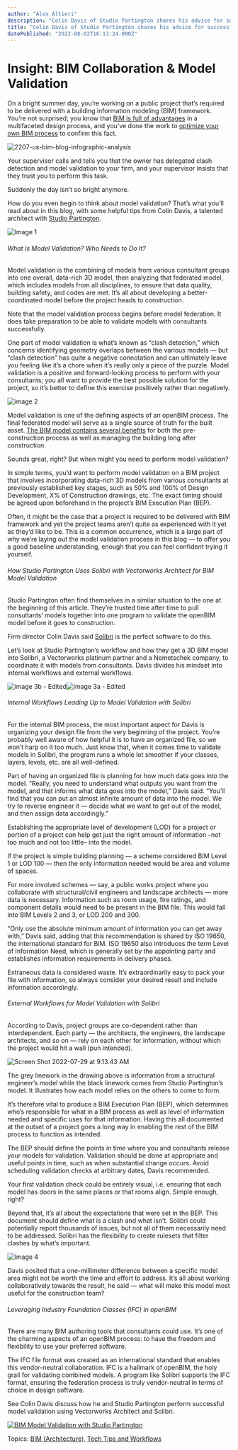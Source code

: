 ```yaml
---
author: "Alex Altieri"
description: "Colin Davis of Studio Partington shares his advice for successfully performing model validation in a BIM process with Vectorworks Architect and Solibri."
title: "Colin Davis of Studio Partington shares his advice for successfully performing model validation in a BIM process with Vectorworks Architect and Solibri." 
datePublished: "2022-08-02T16:13:24.000Z"
---
```

# Insight: BIM Collaboration & Model Validation

On a bright summer day, you’re working on a public project that’s required to be delivered with a building information modeling (BIM) framework. You’re not surprised; you know that [BIM is full of advantages](../../../net/vectorworks/blog/3-bim-myths-busted-for-architects.html) in a multifaceted design process, and you’ve done the work to [optimize your own BIM process](../../../net/vectorworks/blog/the-secret-to-getting-bim-right-every-time.html) to confirm this fact.

![2207-us-bim-blog-infographic-analysis](https://blog.vectorworks.net/hs-fs/hubfs/Blog%20Images/2022%20PVW%20Images/07_Model%20Validation/2207-us-bim-blog-infographic-analysis.jpg?width=598&name=2207-us-bim-blog-infographic-analysis.jpg)

Your supervisor calls and tells you that the owner has delegated clash detection and model validation to your firm, and your supervisor insists that they trust you to perform this task.

Suddenly the day isn’t so bright anymore.

How do you even begin to think about model validation? That’s what you’ll read about in this blog, with some helpful tips from Colin Davis, a talented architect with [Studio ](https://www.studiopartington.co.uk/)[Partington](https://www.studiopartington.co.uk/).

![Image 1](https://blog.vectorworks.net/hs-fs/hubfs/Blog%20Images/2022%20PVW%20Images/07_Model%20Validation/Image%201.png?width=3320&name=Image%201.png)

###### What Is Model Validation? Who Needs to Do It? 

Model validation is the combining of models from various consultant groups into one overall, data-rich 3D model, then analyzing that federated model, which includes models from all disciplines, to ensure that data quality, building safety, and codes are met. It’s all about developing a better-coordinated model before the project heads to construction.

Note that the model validation process begins before model federation. It does take preparation to be able to validate models with consultants successfully. 

One part of model validation is what’s known as “clash detection,” which concerns identifying geometry overlaps between the various models — but “clash detection” has quite a negative connotation and can ultimately leave you feeling like it’s a chore when it’s really only a piece of the puzzle. Model validation is a positive and forward-looking process to perform with your consultants; you all want to provide the best possible solution for the project, so it’s better to define this exercise positively rather than negatively.

![image 2](https://blog.vectorworks.net/hs-fs/hubfs/Blog%20Images/2022%20PVW%20Images/07_Model%20Validation/image%202.png?width=1656&name=image%202.png)

Model validation is one of the defining aspects of an openBIM process. The final federated model will serve as a single source of truth for the built asset. [The BIM model contains several benefits](../../../net/vectorworks/blog/simple-bim-for-the-project-architect.html) for both the pre-construction process as well as managing the building long after construction.

Sounds great, right? But when might you need to perform model validation?

In simple terms, you’d want to perform model validation on a BIM project that involves incorporating data-rich 3D models from various consultants at previously established key stages, such as 50% and 100% of Design Development, X% of Construction drawings, etc. The exact timing should be agreed upon beforehand in the project’s BIM Execution Plan (BEP).

Often, it might be the case that a project is required to be delivered with BIM framework and yet the project teams aren’t quite as experienced with it yet as they’d like to be. This is a common occurrence, which is a large part of why we’re laying out the model validation process in this blog — to offer you a good baseline understanding, enough that you can feel confident trying it yourself.

###### How Studio Partington Uses Solibri with Vectorworks Architect for BIM Model Validation

Studio Partington often find themselves in a similar situation to the one at the beginning of this article. They’re trusted time after time to pull consultants’ models together into one program to validate the openBIM model before it goes to construction.

Firm director Colin Davis said [Solibri](../../../net/vectorworks/blog/solibri-direct-feature-vectorworks-open-bim.html) is the perfect software to do this.

Let’s look at Studio Partington’s workflow and how they get a 3D BIM model into Solibri, a Vectorworks platinum partner and a Nemetschek company, to coordinate it with models from consultants. Davis divides his mindset into internal workflows and external workflows.

![image 3b - Edited](https://blog.vectorworks.net/hs-fs/hubfs/Blog%20Images/2022%20PVW%20Images/07_Model%20Validation/image%203b%20-%20Edited.png?width=286&name=image%203b%20-%20Edited.png)![image 3a - Edited](https://blog.vectorworks.net/hs-fs/hubfs/Blog%20Images/2022%20PVW%20Images/07_Model%20Validation/image%203a%20-%20Edited.png?width=437&name=image%203a%20-%20Edited.png)

###### Internal Workflows Leading Up to Model Validation with Solibri

For the internal BIM process, the most important aspect for Davis is organizing your design file from the very beginning of the project. You’re probably well aware of how helpful it is to have an organized file, so we won’t harp on it too much. Just know that, when it comes time to validate models in Solibri, the program runs a whole lot smoother if your classes, layers, levels, etc. are all well-defined.

Part of having an organized file is planning for how much data goes into the model. “Really, you need to understand what outputs you want from the model, and that informs what data goes into the model,” Davis said. “You’ll find that you can put an almost infinite amount of data into the model. We try to reverse engineer it — decide what we want to get out of the model, and then assign data accordingly.” 

Establishing the appropriate level of development (LOD) for a project or portion of a project can help get just the right amount of information –not too much and not too little– into the model.

If the project is simple building planning — a scheme considered BIM Level 1 or LOD 100 — then the only information needed would be area and volume of spaces.

 For more involved schemes — say, a public works project where you collaborate with structural/civil engineers and landscape architects — more data is necessary. Information such as room usage, fire ratings, and component details would need to be present in the BIM file. This would fall into BIM Levels 2 and 3, or LOD 200 and 300.

“Only use the absolute minimum amount of information you can get away with,” Davis said, adding that this recommendation is shared by ISO 19650, the international standard for BIM. ISO 19650 also introduces the term Level of Information Need, which is generally set by the appointing party and establishes information requirements in delivery phases.

Extraneous data is considered waste. It’s extraordinarily easy to pack your file with information, so always consider your desired result and include information accordingly. 

###### External Workflows for Model Validation with Solibri

According to Davis, project groups are co-dependent rather than interdependent. Each party — the architects, the engineers, the landscape architects, and so on — rely on each other for information, without which the project would hit a wall (pun intended). 

![Screen Shot 2022-07-29 at 9.13.43 AM](https://blog.vectorworks.net/hs-fs/hubfs/Blog%20Images/2022%20PVW%20Images/07_Model%20Validation/Screen%20Shot%202022-07-29%20at%209.13.43%20AM.png?width=700&name=Screen%20Shot%202022-07-29%20at%209.13.43%20AM.png)

The grey linework in the drawing above is information from a structural engineer’s model while the black linework comes from Studio Partington’s model. It illustrates how each model relies on the others to come to form.

It’s therefore vital to produce a BIM Execution Plan (BEP), which determines who’s responsible for what in a BIM process as well as level of information needed and specific uses for that information. Having this all documented at the outset of a project goes a long way in enabling the rest of the BIM process to function as intended.

The BEP should define the points in time where you and consultants release your models for validation. Validation should be done at appropriate and useful points in time, such as when substantial change occurs. Avoid scheduling validation checks at arbitrary dates, Davis recommended.

Your first validation check could be entirely visual, i.e. ensuring that each model has doors in the same places or that rooms align. Simple enough, right?

Beyond that, it’s all about the expectations that were set in the BEP. This document should define what is a clash and what isn’t. Solibri could potentially report thousands of issues, but not all of them necessarily need to be addressed. Solibri has the flexibility to create rulesets that filter clashes by what’s important.

![Image 4](https://blog.vectorworks.net/hs-fs/hubfs/Blog%20Images/2022%20PVW%20Images/07_Model%20Validation/Image%204.png?width=750&name=Image%204.png)

Davis posited that a one-millimeter difference between a specific model area might not be worth the time and effort to address. It’s all about working collaboratively towards the result, he said — what will make this model most useful for the construction team?

###### Leveraging Industry Foundation Classes (IFC) in openBIM

There are many BIM authoring tools that consultants could use. It’s one of the charming aspects of an openBIM process: to have the freedom and flexibility to use your preferred software.

The IFC file format was created as an international standard that enables this vendor-neutral collaboration. IFC is a hallmark of openBIM, the holy grail for validating combined models. A program like Solibri supports the IFC format, ensuring the federation process is truly vendor-neutral in terms of choice in design software.

 See Colin Davis discuss how he and Studio Partington perform successful model validation using Vectorworks Architect and Solibri.

[![BIM Model Validation with Studio Partington](https://no-cache.hubspot.com/cta/default/3018241/e13773fe-46a4-4e95-b6b5-746af3bbfbb2.png)](https://cta-redirect.hubspot.com/cta/redirect/3018241/e13773fe-46a4-4e95-b6b5-746af3bbfbb2) 

 Topics: [BIM (Architecture)](https://blog.vectorworks.net/topic/bim-architecture), [Tech Tips and Workflows](https://blog.vectorworks.net/topic/tech-tips-and-workflows) 

 